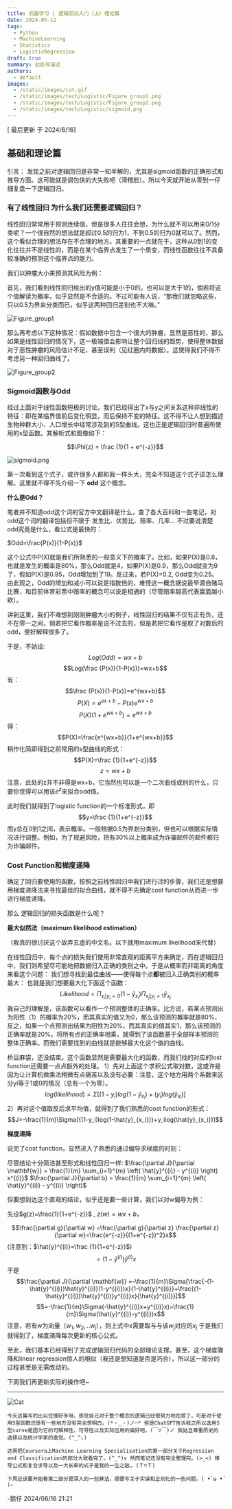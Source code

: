 ```yaml
---
title: 机器学习 | 逻辑回归入门（上）理论篇
date: 2024-05-12
tags:
  - Python
  - MachineLearning
  - Statistics
  - LogisticRegression
draft: true
summary: 此处写描述
authors:
  - default
images:
  - /static/images/cat.gif
  - /static/images/tech/Logistic/Figure_group1.png
  - /static/images/tech/Logistic/Figure_group2.png
  - /static/images/tech/Logistic/sigmoid.png
---
```


[ 最后更新 于  2024/6/16]

##  基础和理论篇

引言：
发现之前对逻辑回归是非常一知半解的，尤其是sigmoid函数的正确形式和推导方面。这可能就是调包侠的大失败吧（滑稽脸）。所以今天就开始从零到一仔细复盘一下逻辑回归。

### 有了线性回归 为什么我们还需要逻辑回归？

线性回归常常用于预测连续值，但是很多人往往会想，为什么就不可以用来0/1分类呢？一个很自然的想法就是超过0.5的归为1，不到0.5的归为0就可以了。然而，这个看似合理的想法存在不合理的地方。其重要的一点就在于，这种从0到1的变化往往并不是线性的，而是在某个临界点发生了一个质变，而线性函数往往不具备较准确的预测这个临界点的能力。


我们以肿瘤大小来预测其风险为例：

首先，我们看到线性回归给出的y值可能是小于0的，也可以是大于1的，倘若将这个值解读为概率，似乎显然是不合适的。不过可能有人说，“那我们就忽略这些，只以0.5为界来分类而已，似乎这两种回归差别也不大嘛。”

![Figure_group1](/static/images/tech/Logistic/Figure_group1.png) 

那么再考虑以下这种情况：假如数据中包含一个很大的肿瘤，显然是恶性的，那么如果是线性回归的情况下，这一极端值会影响让整个回归线的趋势，使得整体数据对于恶性肿瘤的风险估计不足，甚至误判（见红圈内的数据）。这使得我们不得不考虑另一种回归曲线了。

![Figure_group2](/static/images/tech/Logistic/Figure_group2.png) 


### Sigmoid函数与Odd

经过上面对于线性函数短板的讨论，我们已经得出了x与y之间关系这种非线性的特征：即在某临界值前后变化明显，而后保持不变的特征。这不得不让人想到描述生物种群大小、人口增长中经常涉及到的S型曲线。这也正是逻辑回归时普遍所使用的s型函数。其解析式和图像如下：

$$\Phi(z) = \frac {1}{1 + e^{-z}}$$

![sigmoid.png](/static/images/tech/Logistic/sigmoid.png)

第一次看到这个式子，或许很多人都和我一样头大，完全不知道这个式子该怎么理解。这里就不得不先介绍一下 **odd** 这个概念。

**什么是Odd？**

笔者并不知道odd这个词的官方中文翻译是什么，查了各大百科和一些笔记，对odd这个词的翻译包括但不限于 发生比、优势比、赔率、几率…
不过要说清楚odd究竟是什么，看公式是最快的：

$Odd=\frac{P(x)}{1-P(x)}$

这个公式中P(X)就是我们所熟悉的一般意义下的概率了。比如，如果P(X)是0.8，也就是发生的概率是80%，那么Odd就是4，如果P(X)是0.9，那么Odd就变为9了，假如P(X)是0.95，Odd增加到了19。反过来，若P(X)=0.2, Odd变为0.25。由此观之，Odd的增加和减小可以说是指数倍的，难怪这一概念据说最早源自赌马比赛，和目前体育彩票中赔率的概念可以说是相通的（尽管赔率越高代表赢面越小欸）。

讲到这里，我们不难想到刚刚肿瘤大小的例子，线性回归的结果不仅有正有负，还不在零一之间，倘若把它看作概率是说不过去的，但是若把它看作是取了对数后的odd，便好解释很多了。

于是，不妨设:
$$Log(Odd)=wx+b$$
$$Log(\frac {P(x)}{1-P(x)})=wx+b$$
有：
$$\frac {P(x)}{1-P(x)}=e^{wx+b}$$
$$P(X)=e^{ex+b}-P(x)e^{wx+b}$$
$$P(X)(1+e^{wx+b})=e^{wx+b}$$
得：
$$P(X)=\frac{e^{wx+b}}{1+e^{wx+b}}$$
稍作化简即得到之前常用的s型曲线的形式：
$$P(X)=\frac {1}{1+e^{-z}}$$
$$z=wx+b$$
注意，此处的z并不非得是wx+b，它当然也可以是一个二次曲线或别的什么，只要你觉得可以用该$e^z$来拟合odd值。

此时我们就得到了logistic function的一个标准形式，即
	$$y=\frac {1}{1+e^{-z}}$$
而y总在0到1之间，表示概率。一般根据0.5为界划分类别，但也可以根据实际情况进行调整。例如，为了规避风险，把有30%以上概率成为诈骗邮件的邮件都归为诈骗邮件。

### Cost Function和梯度递降

确定了回归要使用的函数，按照之前线性回归中我们进行过的步骤，我们还是想要用梯度递降法来寻找最佳的拟合曲线，就不得不先确定cost function从而进一步进行梯度递降。

那么 逻辑回归的损失函数是什么呢？

**最大似然法（maximum likelihood estimation）**

（我真的很讨厌这个故弄玄虚的中文名。以下就用maximum likelihood来代替）

在线性回归中，每个点的损失我们使用非常直观的距离平方来确定，而在逻辑回归中，我们则希望尽可能地把数据归入正确的类别之中。于是从概率而非距离的角度来看这个问题：
我们想寻找到最佳曲线——使得每个点**都**被归入正确类别的概率最大：
也就是我们想要最大化下面这个函数：
$$Likelihood=\Pi_{{x_i}|y_i=0}(1-\hat{y}_{x_i})\Pi_{x_j|y_j=1}\hat{y}_{x_j}$$
我自己的理解是，该函数可以看作一个预测整体的正确率。比方说，若某点预测出为阳性（1）的概率为20%，而其真实的值又为0，那么该预测的概率就是80%，反之，如果一个点预测出结果为阳性为20%，而其真实的值其实1，那么该预测的正确率就是20%。将所有点的正确率相乘，就得到了该函数基于全部样本预测的整体正确率。而我们需要找到的曲线就是能够最大化这个值的曲线。

桥豆麻袋，还没结束。这个函数显然是需要最大化的函数，而我们找的对应的lost function还需要一点点额外的处理。
1）先对上面这个求积公式取对数，这或许是因为让计算机做乘法稍微有点痛苦以及没有必要：注意，这个地方用两个系数来区分yi等于1或0的情况（总有一个为零）。
$$log(likelihood)=\Sigma[{(1-y_i)log(1-\hat{y}_{x_i})}+(y_i)log(\hat{y}_{x_i})]$$
2）再对这个值取反后求平均值，就得到了我们熟悉的cost function的形式：
$$J=-\frac{1}{m}\Sigma[{(1-y_i)log(1-\hat{y}_{x_i})}+y_ilog(\hat{y}_{x_i})]$$

**梯度递降**

说完了cost function，显然进入了熟悉的通过偏导求梯度的时刻：

尽管结论十分简洁甚至形式和线性回归一样:
$\frac{\partial J}{\partial \mathbf{w}} = \frac{1}{m} \sum_{i=1}^{m} \left( \hat{y}^{(i)} - y^{(i)} \right) x^{(i)}$
$\frac{\partial J}{\partial b} = \frac{1}{m} \sum_{i=1}^{m} \left( \hat{y}^{(i)} - y^{(i)} \right)$

但要想到达这个直观的结论，似乎还是要一些计算，我们以对w偏导为例：

先设$g(z)=\frac{1}{1+e^{-z}}$ , $z(w)=wx+b$，

$$\frac{\partial g}{\partial w} =\frac{\partial g}{\partial z} \frac{\partial z}{\partial w}=\frac{e^{-z}}{(1+e^{-z})^2}x$$
(注意到：$\hat{y}^{(i)}=\frac {1}{1+e^{-z}}$)
$$=(1-\hat{y}^{(i)})\hat{y}^{(i)}x$$
于是$$\frac{\partial J}{\partial \mathbf{w}} =-\frac{1}{m}\Sigma[\frac{-(1-\hat{y}^{(i)})\hat{y}^{(i)}(1-y^{(i)})x}{1-\hat{y}^{(i)}}+\frac{(1-\hat{y}^{(i)})\hat{y}^{(i)}y^{(i)}x}{\hat{y}^{(i)}}]$$$$=-\frac{1}{m}\Sigma(-\hat{y}^{(i)}x+y^{(i)}x)=\frac{1}{m}\Sigma(\hat{y}^{(i)}-y^{(i)})x$$
注意，若有w为向量$（w_1,w_2,..w_j）$，则上式中x需要取与与该$w_j$对应的$x_j$
于是我们就得到了，梯度递降每次更新的核心公式。

至此，我们基本已经得到了完成逻辑回归代码的全部理论支撑。甚至，这个梯度骤降和linear regression惊人的相似（我还是想知道是否是巧合），所以这一部分的过程甚至是无需改动的。

下周我们再更新实际的操作吧~

---

![Cat](/static/images/cat.gif)


`今天这篇写的比以往慢好多呀。感觉自己对于整个概念的逻辑已经很努力地在顺了，可是对于使用S型函数还是有一些地方没有完全想明白。(*・_・)ノ⌒* 但是ChatGPT告诉我之所以选用S型curve是因为它的可解释性、可导性以及实际应用的偏好吧。(￣▽￣)ノ 我姑且尊重历史的选择以及统计学家的直觉。(^_^;)`

`这周把Coursera上Machine Learning Specialisation的第一部分关于Regression and Classification的部分大致看完了。(^_^)v 然而笔记还没有完全整理完。(>_<) 推导公式和复合求导以及一大长串的式子是我的一生之敌… (Ｔ▽Ｔ)`

`下周应该要开始看第二部分更深入的一些算法，顺便写关于实操和正则化的一些问题。( •̀ ω •́ )✧`


-鹅仔
2024/06/16 21:21
